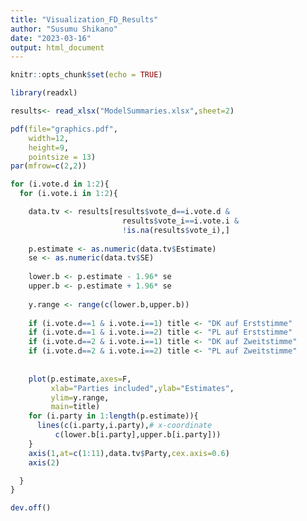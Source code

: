 ```yaml
---
title: "Visualization_FD_Results"
author: "Susumu Shikano"
date: "2023-03-16"
output: html_document
---
```


```r
knitr::opts_chunk$set(echo = TRUE)
```

```r
library(readxl)

results<- read_xlsx("ModelSummaries.xlsx",sheet=2)


```



```r

pdf(file="graphics.pdf",
    width=12,
    height=9,
    pointsize = 13)
par(mfrow=c(2,2))

for (i.vote.d in 1:2){
  for (i.vote.i in 1:2){

    data.tv <- results[results$vote_d==i.vote.d & 
                         results$vote_i==i.vote.i & 
                         !is.na(results$vote_i),]
    
    p.estimate <- as.numeric(data.tv$Estimate)
    se <- as.numeric(data.tv$SE)
    
    lower.b <- p.estimate - 1.96* se
    upper.b <- p.estimate + 1.96* se
    
    y.range <- range(c(lower.b,upper.b))
    
    if (i.vote.d==1 & i.vote.i==1) title <- "DK auf Erststimme"
    if (i.vote.d==1 & i.vote.i==2) title <- "PL auf Erststimme"
    if (i.vote.d==2 & i.vote.i==1) title <- "DK auf Zweitstimme"
    if (i.vote.d==2 & i.vote.i==2) title <- "PL auf Zweitstimme"
    
    
    plot(p.estimate,axes=F,
         xlab="Parties included",ylab="Estimates",
         ylim=y.range,
         main=title)
    for (i.party in 1:length(p.estimate)){
      lines(c(i.party,i.party),# x-coordinate
          c(lower.b[i.party],upper.b[i.party]))
    }
    axis(1,at=c(1:11),data.tv$Party,cex.axis=0.6)
    axis(2)

  }
}

dev.off()


```



